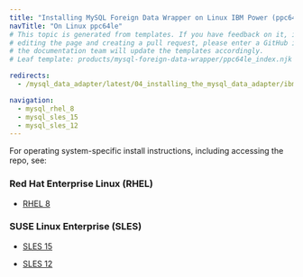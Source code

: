 ```yaml
---
title: "Installing MySQL Foreign Data Wrapper on Linux IBM Power (ppc64le)"
navTitle: "On Linux ppc64le"
# This topic is generated from templates. If you have feedback on it, instead of
# editing the page and creating a pull request, please enter a GitHub issue and
# the documentation team will update the templates accordingly.
# Leaf template: products/mysql-foreign-data-wrapper/ppc64le_index.njk

redirects:
  - /mysql_data_adapter/latest/04_installing_the_mysql_data_adapter/ibm_power_ppc64le/

navigation:
  - mysql_rhel_8
  - mysql_sles_15
  - mysql_sles_12
---
```


For operating system-specific install instructions, including accessing the repo, see:

### Red Hat Enterprise Linux (RHEL)

- [RHEL 8](mysql_rhel_8)

### SUSE Linux Enterprise (SLES)

- [SLES 15](mysql_sles_15)

- [SLES 12](mysql_sles_12)
